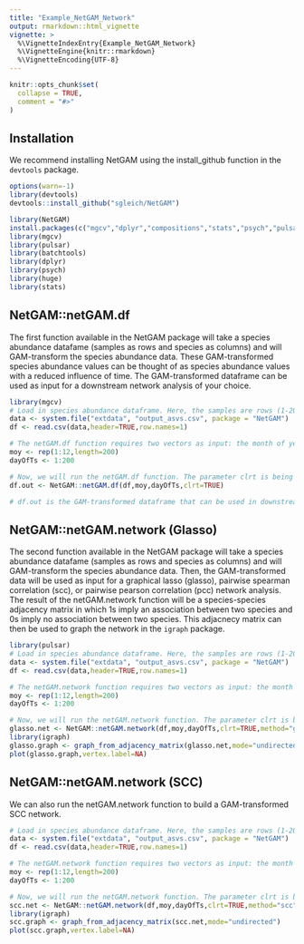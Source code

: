 ```yaml
---
title: "Example_NetGAM_Network"
output: rmarkdown::html_vignette
vignette: >
  %\VignetteIndexEntry{Example_NetGAM_Network}
  %\VignetteEngine{knitr::rmarkdown}
  %\VignetteEncoding{UTF-8}
---
```


```r
knitr::opts_chunk$set(
  collapse = TRUE,
  comment = "#>"
)
```
## Installation
We recommend installing NetGAM using the install_github function in the `devtools` package.
```r
options(warn=-1)
library(devtools)
devtools::install_github("sgleich/NetGAM")
```

```r
library(NetGAM)
install.packages(c("mgcv","dplyr","compositions","stats","psych","pulsar","batchtools","huge"))
library(mgcv)
library(pulsar)
library(batchtools)
library(dplyr)
library(psych)
library(huge)
library(stats)
```
## NetGAM::netGAM.df
The first function available in the NetGAM package will take a species abundance datafame (samples as rows and species as columns) and will GAM-transform the species abundance data. These GAM-transformed species abundance values can be thought of as species abundance values with a reduced influence of time. The GAM-transformed dataframe can be used as input for a downstream network analysis of your choice. 
```r
library(mgcv)
# Load in species abundance dataframe. Here, the samples are rows (1-200) and the columns are species (V1-V20). The species abundance values here are relative abundance values.
data <- system.file("extdata", "output_asvs.csv", package = "NetGAM")
df <- read.csv(data,header=TRUE,row.names=1)

# The netGAM.df function requires two vectors as input: the month of year vector and the day of time-series vector. We will set up our vectors for input in the function.
moy <- rep(1:12,length=200)
dayOfTs <- 1:200

# Now, we will run the netGAM.df function. The parameter clrt is being set to TRUE here (default) because we want to CLR-transform our data to account for compositionality. 
df.out <- NetGAM::netGAM.df(df,moy,dayOfTs,clrt=TRUE)

# df.out is the GAM-transformed dataframe that can be used in downstream association network analyses. 
```
## NetGAM::netGAM.network (Glasso)
The second function available in the NetGAM package will take a species abundance datafame (samples as rows and species as columns) and will GAM-transform the species abundance data. Then, the GAM-transformed data will be used as input for a graphical lasso (glasso), pairwise spearman correlation (scc), or pairwise pearson correlation (pcc) network analysis. The result of the netGAM.network function will be a species-species adjacency matrix in which 1s imply an association between two species and 0s imply no association between two species. This adjacnecy matrix can then be used to graph the network in the `igraph` package.  
```r
library(pulsar)
# Load in species abundance dataframe. Here, the samples are rows (1-200) and the columns are species (V1-V20). The species abundance values here are relative abundance values.
data <- system.file("extdata", "output_asvs.csv", package = "NetGAM")
df <- read.csv(data,header=TRUE,row.names=1)

# The netGAM.network function requires two vectors as input: the month of year vector and the day of time-series vector. We will set up our vectors for input in the function.
moy <- rep(1:12,length=200)
dayOfTs <- 1:200

# Now, we will run the netGAM.network function. The parameter clrt is being set to TRUE here (default) because we want to CLR-transform our data to account for compositionality. We will first run a glasso network (default) and then we can try running a scc network after.
glasso.net <- NetGAM::netGAM.network(df,moy,dayOfTs,clrt=TRUE,method="glasso")
library(igraph)
glasso.graph <- graph_from_adjacency_matrix(glasso.net,mode="undirected")
plot(glasso.graph,vertex.label=NA)
```
## NetGAM::netGAM.network (SCC)
We can also run the netGAM.network function to build a GAM-transformed SCC network.
```r
# Load in species abundance dataframe. Here, the samples are rows (1-200) and the columns are species (V1-V20). The species abundance values here are relative abundance values.
data <- system.file("extdata", "output_asvs.csv", package = "NetGAM")
df <- read.csv(data,header=TRUE,row.names=1)

# The netGAM.network function requires two vectors as input: the month of year vector and the day of time-series vector. We will set up our vectors for input in the function.
moy <- rep(1:12,length=200)
dayOfTs <- 1:200

# Now, we will run the netGAM.network function. The parameter clrt is being set to TRUE here (default) because we want to CLR-transform our data to account for compositionality. We will run a scc network. The adjusted p-value that will be used as a cutoff (to determine if an edge exists or not) will be 0.05 in this example.
scc.net <- NetGAM::netGAM.network(df,moy,dayOfTs,clrt=TRUE,method="scc",pvalue=0.05)
library(igraph)
scc.graph <- graph_from_adjacency_matrix(scc.net,mode="undirected")
plot(scc.graph,vertex.label=NA)
```

